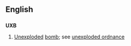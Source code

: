 ==English==
==={{initialism}}===
'''UXB'''

#[[unexploded|Unexploded]] [[bomb]]; see [[unexploded ordnance]]
